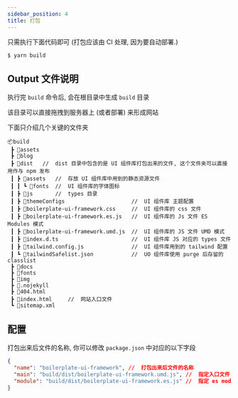 ```yaml
---
sidebar_position: 4
title: 打包
---
```


只需执行下面代码即可 (打包应该由 CI 处理, 因为要自动部署.)

```shell
$ yarn build
```

## Output 文件说明

执行完 `build` 命令后, 会在根目录中生成 `build` 目录

该目录可以直接拖拽到服务器上 (或者部署) 来形成网站

下面只介绍几个关键的文件夹

```text
📦build
 ┣ 📂assets
 ┣ 📂blog
 ┣ 📂dist   //  dist 目录中包含的是 UI 组件库打包出来的文件, 这个文件夹可以直接用作与 npm 发布
 ┃ ┣ 📂assets   //  存放 UI 组件库中用到的静态资源文件
 ┃ ┃ ┗ 📂fonts  //  UI 组件库的字体图标
 ┃ ┣ 📂js       //  types 目录
 ┃ ┣ 📂themeConfigs                     //  UI 组件库 主题配置
 ┃ ┣ 📜boilerplate-ui-framework.css     //  UI 组件库的 css 文件
 ┃ ┣ 📜boilerplate-ui-framework.es.js   //  UI 组件库的 Js 文件 ES Modules 模式
 ┃ ┣ 📜boilerplate-ui-framework.umd.js  //  UI 组件库的 JS 文件 UMD 模式
 ┃ ┣ 📜index.d.ts                       //  UI 组件库 JS 对应的 types 文件
 ┃ ┣ 📜tailwind.config.js               //  UI 组件库用到的 tailwind 配置
 ┃ ┗ 📜tailwindSafelist.json            //  UO 组件库使用 purge 后存留的 classlist
 ┣ 📂docs
 ┣ 📂fonts
 ┣ 📂img
 ┣ 📜.nojekyll
 ┣ 📜404.html
 ┣ 📜index.html     //  网站入口文件
 ┗ 📜sitemap.xml
```

## 配置

打包出来后文件的名称, 你可以修改 `package.json` 中对应的以下字段

```json
{
  "name": "boilerplate-ui-framework", //  打包出来后文件的名称
  "main": "build/dist/boilerplate-ui-framework.umd.js", //  指定入口文件
  "module": "build/dist/boilerplate-ui-framework.es.js" //  指定 es module 引用时的入口
}
```
